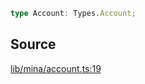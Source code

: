 ```ts
type Account: Types.Account;
```

## Source

[lib/mina/account.ts:19](https://github.com/o1-labs/o1js/blob/6ebbc23710f6de023fea6d83dc93c5a914c571f2/src/lib/mina/account.ts#L19)
